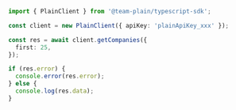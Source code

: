 ```ts
import { PlainClient } from '@team-plain/typescript-sdk';

const client = new PlainClient({ apiKey: 'plainApiKey_xxx' });

const res = await client.getCompanies({
  first: 25,
});

if (res.error) {
  console.error(res.error);
} else {
  console.log(res.data);
}
```
